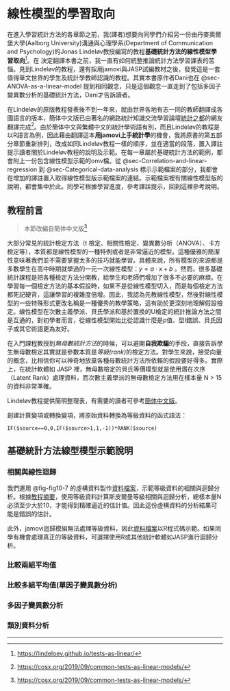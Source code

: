 # 線性模型的學習取向 {.unnumbered}

在進入學習統計方法的各章節之前，我(譯者)想要向同學們介紹另一份由丹麥奧爾堡大學(Aalborg University)溝通與心理學系(Department of Communication and Psychology)的Jonas Lindeløv教授編寫的教程**基礎統計方法的線性模型學習取向**[^V-1]。在 決定翻譯本書之前，我一直有如何統整推論統計方法學習課表的苦惱。見到Lindeløv的教程，還有採用jamovi與JASP試編教材之後，發覺這是一套值得華文世界的學生及統計學教師認識的教程。其實本書原作者Dani也在 @sec-ANOVA-as-a-linear-model 提到相同觀念，只是這個觀念一直走到了包括多因子變異數分析的基礎統計方法，Dani才告訴讀者。

在Lindeløv的原版教程發表後不到一年來，就由世界各地有志一同的教師翻譯成各國語言的版本，簡体中文版已由著名的網路統計知識交流學習論壇[統計之都](https://cosx.org/)的網友翻譯完成[^V-2]。由於簡体中文與繁體中文的統計學術語有別，而且Lindeløv的教程是以R語言為例，因此藉由翻譯這本**用jamovi上手統計學**的機會，我將原書的第五部分章節重新排列，改成如同Lindeløv教程一樣的順序，並在適當的段落，置入譯註提示讀者關於Lindeløv教程的說明及示範。在每一章屬於基礎統計方法的範例，都會附上一份包含線性模型示範的omv檔。從 @sec-Correlation-and-linear-regression 到 @sec-Categorical-data-analysis 標示示範檔案的部分，我都會在增加的譯註置入取得線性模型版示範檔案的連結。示範檔案裡有關線性模型版的說明，都會集中於此。同學可根據學習進度，參考譯註提示，回到這裡參考說明。


## 教程前言 {-}

> 本節改編自簡体中文版[^V-2]

大部分常見的統計檢定方法（t 檢定、相關性檢定、變異數分析（ANOVA）、卡方檢定等），本質都是線性模型的一種特例或者是非常逼近的模型。這種優雅的簡潔性意味著我們並不需要掌握太多的技巧就能學習。具體來說，所有模型的來源都是多數學生在高中時期就學過的一元一次線性模型：$y = a \cdot x + b$ 。然而，很多基礎統計課程是把各種檢定方法分開教，給學生和老師們增加了很多不必要的麻煩。在學習每一個檢定方法的基本假設時，如果不是從線性模型切入，而是每個檢定方法都死記硬背，這讓學習的複雜度倍增。因此，我認為先教線性模型，然後對線性模型的一些特殊形式更改名稱是一種優秀的教學策略，這有助於更深刻地理解假設檢定。線性模型在次數主義學派、貝氏學派和基於置換的U檢定的統計推論方法之間是互通的，對初學者而言，從線性模型開始比從認識什麼是*p*值、型I錯誤、貝氏因子或其它術語更為友好。

在入門課程教授到*無母數統計方法*的時候，可以避開**自我欺騙**的手段，直接告訴學生無母數檢定其實就是參數本質是*等級(rank)*的檢定方法。對學生來說，接受向量的概念，比相信你可以神奇地放棄各種母數統計方法所依賴的假設要好得多。實際上，在統計軟體如 JASP 裡，無母數檢定的貝氏等價模型就是使用潛在次序（Latent Rank）處理資料，而次數主義學派的無母數檢定方法用在樣本量 N > 15 的資料非常準確。

Lindeløv教程提供簡明整理表，有需要的讀者可參考[簡体中文版](https://www.fyears.org/tests-as-linear/linear_tests_cheat_sheet.html)。

創建計算變項或轉換變項，將原始資料轉換為等級資料的函式語法：

```
IF($source==0,0,IF($source>1,1,-1))*RANK($source)
```

<!---

（完成chapter 10~14的翻譯後，再回來整理）

## 教與學的建議 {#prelude-suggestions}

> 本節改編自簡体中文版[^V-2]

### 迴歸的基礎知識

1. 回憶高中學過的線性模型：$y = a \cdot x + b$，培養學生對斜率和截距的直覺。理解到這條公式能改寫成各種變項名稱。例如 `money = profit * time + starting_money`，或 $y = \beta_1x + \beta_2*1$，去除係數可寫成 `y ~ x + 1`。如果學生能接受的話，可以探索如何用[微分方程](https://magesblog.com/post/modelling-change)推道這些模型是，並了解 $y$ 是如何隨著 $x$ 的數值改變。
   
2. 擴展到多元迴歸模型。這部分有非常多可用的生活實例做為練習作業，讓這些概念很容易用直覺理解。加深同學如何使用這些簡潔的模型描述巨量資料集的印象。

3. 介紹如何將非數值型資料轉換為次序尺度，並進行各種練習。
   
4. 以三種前提假設規劃教學：資料的獨立性，殘差分佈的常態性，以及集中量數平方差的同質性（homoscedasticity）。
    
5. 參數的信賴（confidence）與可信（credible）區間。說明為何很難計算極大似然估計值（Maximum-Likelihood estimate），因此區間估計更為重要。
    
6. 對以上簡單的迴歸模型，簡要地認識 $R^2$。順便提及一下，這就是 [Pearson 和 Spearman 相關係數](#correlation)。

### 特殊情況 1：一個或兩個平均值（t 檢定、Wilcoxon 檢定、Mann-Whitney 檢定）

1. **單一平均值**：當只有一個變項 x 的時候，迴歸模型簡化為 $y = b$。如果 $y$ 不是連續變項，可以轉換為等比尺度。應用模型假設（只有一個 $x$，因此這些檢定方法不適用平方差的同質性）。順便提及一下，這些僅有截距的模型又名為*單一樣本 t 檢定*和 *Wilcoxon 符號次序檢定*。
    
2. **分組平均值**：如果我們把兩個變項放在 x 軸，兩者平均值的差異就是斜率。這樣就能用如同瑞士刀的線性模型來解決！應用模型的假設條件，檢查兩組平均值的平方差是否相等，相等即符合平方差的同質性。如此就能稱這個模型為**獨立 t 檢定**。試著創造一些虛擬資料，做一些練習，也許還能加上 Welch 檢定，再加上次序轉換，就能變成 Mann-Whitney U 檢定。
    
3. **相依樣本**：這種模型違反了獨立性假設。通過計算配對組的資料差異值，模型就會與 $y = b$ 等價，儘管這些方法另有專有名詞：**相依 t 檢定**和 **Wilcoxon 配對組檢定**。

### 特殊情況 2：三個或多個均值（方差分析（ANOVA））

1. **對類別轉化後的[示性變量](#dummy)：**類別的每一個取值範圍對應的迴歸係數，是如何通過乘以一個二元（binary）示性變量，來對每個取值範圍對應的截距來進行建模的。（How one regression coefficient for each level of a factor models an intercept for each level when multiplied by a binary indicator.）這只是我們為了使資料能用線性模型建模，而擴展了在 2.1 所做的事情而已。
    
2. **一個變量的均值：**[單因素方差分析（one-way ANOVA）](#anova1).
    
3. **兩個變量的均值：**[雙因素方差分析（two-way ANOVA）](#anova2).

### 特殊情況 3：三個或多個比率（卡方檢驗）

1. **對數變換：**通過對數變換，把“多元乘法”模型轉化成線性模型，從而可以對比率進行建模。關於對數線性模型和對比率的卡方檢驗的等價性，可以查閱這個非常優秀的介紹。此外，還需要介紹 (log-) odds ratio（一般翻譯為“比值比”或“優勢比”）。當“多元乘法”模型使用對數變換轉化為“加法”模型之後，我們僅加上來自 3.1 的示性變量技巧，就會在接下來發現模型等價於 3.2 和 3.3 的方差分析----除了係數的解釋發生了變化。

2. 單變量的比率：擬合優度檢驗.

3. 雙變量的比率：列聯表.

### 假設檢定

1. **視為模型比較的假設檢定：**假設檢驗用於全模型和某個參數固定了（通常為 0，也即從模型中去除）的模型進行比較，而不是對模型進行估計。比如說，在 [t 檢驗](#t2) 把兩個均值之一固定為零之後，我們探究單獨一個均值（[單樣本 t 檢驗](#t1)）對兩個組的數據的解釋程度。如果解釋程度比較好，那麼我們更傾向於這個單均值模型，而不是雙均值模型，因為前者更為簡單。假設檢驗其實是比較多個線性模型，來獲得更多的定量描述。單參數的檢驗，假設檢驗包含的信息更少。但是，同時對多個參數（如方差分析的類別變量）進行檢驗的話，模型比較就會變得沒有價值了。

2. **似然比：**似然比是一把瑞士軍刀，它適用於單樣本 t 檢驗到 GLMM 等情況。BIC 對模型複雜度進行懲罰。還有，加上先驗（prior）的話，你就能得到貝葉斯因子（Bayes Factor）。一個工具，就能解決所有問題。我在上文方差分析中使用了似然比檢驗。

--->

## 基礎統計方法線型模型示範說明  {-}

### 相關與線性迴歸 {-}

我們運用 @fig-fig10-7 的虛構資料製作[資料檔案](files/10-correlatin-rank.omv)，示範等級資料的相關與迴歸分析。根據[教程摘要](https://www.fyears.org/tests-as-linear/linear_tests_cheat_sheet.html)，使用等級資料計算斯皮爾曼等級相關與迴歸分析，總樣本量N必須至少大於10，才能得到精確逼近的估計值。因此這份虛構資料的分析結果可能是錯誤的估計。

此外，jamovi迴歸模組無法處理等級資料，因此[資料檔案](files/10-correlatin-rank.omv)以R程式碼示範。如果同學有機會處理真正的等級資料，可選擇使用R或其他統計軟體如JASP進行迴歸分析。

### 比較兩組平均值 {-}



### 比較多組平均值(單因子變異數分析) {-}



### 多因子變異數分析 {-}



### 類別資料分析 {-}





------------------------------------------------------------------------


[^V-1]: [https://lindeloev.github.io/tests-as-linear/](https://lindeloev.github.io/tests-as-linear/)

[^V-2]: [https://cosx.org/2019/09/common-tests-as-linear-models/](https://cosx.org/2019/09/common-tests-as-linear-models/)
